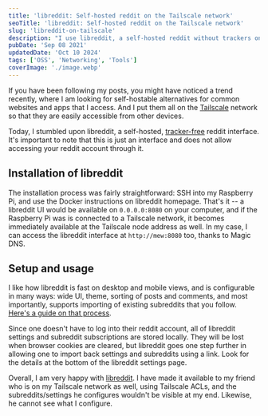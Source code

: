 ```yaml
---
title: 'libreddit: Self-hosted reddit on the Tailscale network'
seoTitle: 'libreddit: Self-hosted reddit on the Tailscale network'
slug: 'libreddit-on-tailscale'
description: "I use libreddit, a self-hosted reddit without trackers on my Raspberry Pi. It's configurable, comes with a beautiful UI and handles subscriptions very well."
pubDate: 'Sep 08 2021'
updatedDate: 'Oct 10 2024'
tags: ['OSS', 'Networking', 'Tools']
coverImage: './image.webp'
---
```



If you have been following my posts, you might have noticed a trend recently, where I am looking for self-hostable alternatives for common websites and apps that I access. And I put them all on the [Tailscale](https://www.arun.blog/tags/tailscale/) network so that they are easily accessible from other devices.

Today, I stumbled upon libreddit, a self-hosted, [tracker-free](https://github.com/spikecodes/libreddit#reddit) reddit interface. It's important to note that this is just an interface and does not allow accessing your reddit account through it.

## Installation of libreddit

The installation process was fairly straightforward: SSH into my Raspberry Pi, and use the Docker instructions on libreddit homepage. That's it -- a libreddit UI would be available on `0.0.0.0:8080` on your computer, and if the Raspberry Pi was is connected to a Tailscale network, it becomes immediately available at the Tailscale node address as well. In my case, I can access the libreddit interface at `http://mew:8080` too, thanks to Magic DNS.

## Setup and usage

I like how libreddit is fast on desktop and mobile views, and is configurable in many ways: wide UI, theme, sorting of posts and comments, and most importantly, supports importing of existing subreddits that you follow. [Here's a guide on that process](https://github.com/spikecodes/libreddit/issues/229#issuecomment-851065996).

<R2Image
	imageKey='blog/assets/libreddit-on-tailscale-10d1638e-cd98-8071-b229-f224b106b690.png'
	alt='A screenshot from GitHub that shows instructions from the author of libreddit project to import subreddit subscriptions from reddit'
/>

Since one doesn't have to log into their reddit account, all of libreddit settings and subreddit subscriptions are stored locally. They will be lost when browser cookies are cleared, but libreddit goes one step further in allowing one to import back settings and subreddits using a link. Look for the details at the bottom of the libreddit settings page.

Overall, I am very happy with [libreddit](https://github.com/spikecodes/libreddit/). I have made it available to my friend who is on my Tailscale network as well, using Tailscale ACLs, and the subreddits/settings he configures wouldn't be visible at my end. Likewise, he cannot see what I configure.
